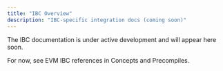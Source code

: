 ```yaml
---
title: "IBC Overview"
description: "IBC-specific integration docs (coming soon)"
---
```


<Note>
The IBC documentation is under active development and will appear here soon.
</Note>

For now, see EVM IBC references in Concepts and Precompiles.

